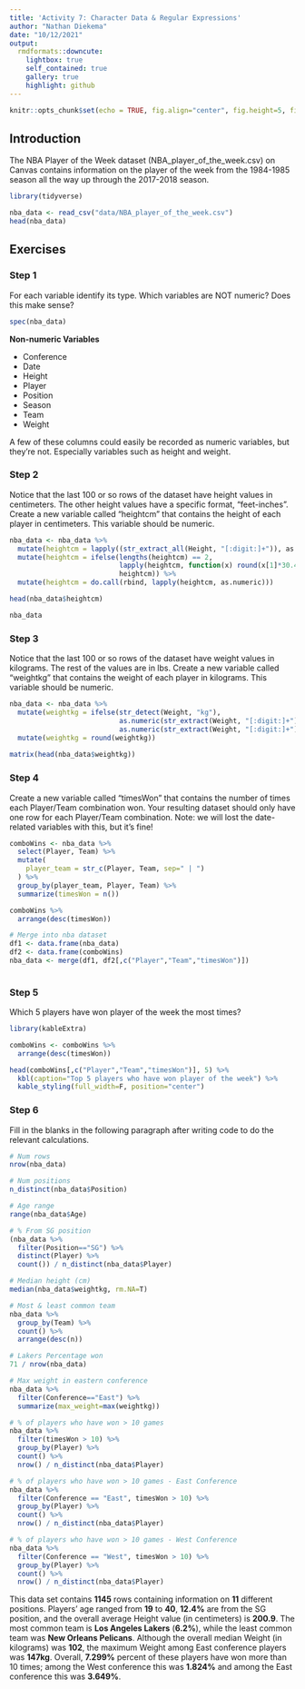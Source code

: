 ---
title: 'Activity 7: Character Data & Regular Expressions'
author: "Nathan Diekema"
date: "10/12/2021"
output: 
  rmdformats::downcute:
    lightbox: true
    self_contained: true
    gallery: true
    highlight: github
---

```{r setup, include=FALSE}
knitr::opts_chunk$set(echo = TRUE, fig.align="center", fig.height=5, fig.width=10)
```

## Introduction

The NBA Player of the Week dataset (NBA_player_of_the_week.csv) on Canvas contains information on the player of the week from the 1984-1985 season all the way up through the 2017-2018 season.\


```{r, message=FALSE, warning=FALSE}
library(tidyverse)

nba_data <- read_csv("data/NBA_player_of_the_week.csv")
head(nba_data)
```

## Exercises

### Step 1

For each variable identify its type. Which variables are NOT numeric? Does this make sense?\

```{r, message=FALSE, warning=FALSE}
spec(nba_data)
```

**Non-numeric Variables**

- Conference
- Date
- Height
- Player
- Position
- Season
- Team
- Weight

A few of these columns could easily be recorded as numeric variables, but they're not. Especially variables such as height and weight.


### Step 2

Notice that the last 100 or so rows of the dataset have height values in centimeters. The other height values have a specific format, “feet-inches”. Create a new variable called “heightcm” that contains the height of each player in centimeters. This variable should be numeric.\

```{r, message=FALSE, warning=FALSE}

nba_data <- nba_data %>% 
  mutate(heightcm = lapply((str_extract_all(Height, "[:digit:]+")), as.numeric)) %>% 
  mutate(heightcm = ifelse(lengths(heightcm) == 2,
                           lapply(heightcm, function(x) round(x[1]*30.48+x[2]*2.54)),
                           heightcm)) %>% 
  mutate(heightcm = do.call(rbind, lapply(heightcm, as.numeric)))

head(nba_data$heightcm)

nba_data

```

### Step 3

Notice that the last 100 or so rows of the dataset have weight values in kilograms. The rest of the values are in lbs. Create a new variable called “weightkg” that contains the weight of each player in kilograms. This variable should be numeric.\


```{r message=FALSE, warning=FALSE}

nba_data <- nba_data %>% 
  mutate(weightkg = ifelse(str_detect(Weight, "kg"), 
                           as.numeric(str_extract(Weight, "[:digit:]+")), 
                           as.numeric(str_extract(Weight, "[:digit:]+"))*0.45359)) %>% 
  mutate(weightkg = round(weightkg))
         
matrix(head(nba_data$weightkg))

```


### Step 4

Create a new variable called “timesWon” that contains the number of times each Player/Team combination won. Your resulting dataset should only have one row for each Player/Team combination. Note: we will lost the date-related variables with this, but it’s fine!\


```{r message=FALSE, warning=FALSE}

comboWins <- nba_data %>% 
  select(Player, Team) %>% 
  mutate(
    player_team = str_c(Player, Team, sep=" | ")
  ) %>% 
  group_by(player_team, Player, Team) %>% 
  summarize(timesWon = n())

comboWins %>% 
  arrange(desc(timesWon))

# Merge into nba dataset
df1 <- data.frame(nba_data)
df2 <- data.frame(comboWins)
nba_data <- merge(df1, df2[,c("Player","Team","timesWon")])
  
```


### Step 5

Which 5 players have won player of the week the most times?

```{r message=FALSE, warning=FALSE}
library(kableExtra)

comboWins <- comboWins %>% 
  arrange(desc(timesWon))

head(comboWins[,c("Player","Team","timesWon")], 5) %>% 
  kbl(caption="Top 5 players who have won player of the week") %>% 
  kable_styling(full_width=F, position="center")

```


### Step 6

Fill in the blanks in the following paragraph after writing code to do the relevant calculations.

```{r message=FALSE, warning=FALSE}
# Num rows
nrow(nba_data)

# Num positions
n_distinct(nba_data$Position)

# Age range
range(nba_data$Age)

# % From SG position
(nba_data %>% 
  filter(Position=="SG") %>% 
  distinct(Player) %>% 
  count()) / n_distinct(nba_data$Player)

# Median height (cm)
median(nba_data$weightkg, rm.NA=T)

# Most & least common team
nba_data %>% 
  group_by(Team) %>% 
  count() %>% 
  arrange(desc(n))

# Lakers Percentage won
71 / nrow(nba_data)

# Max weight in eastern conference
nba_data %>% 
  filter(Conference=="East") %>% 
  summarize(max_weight=max(weightkg))

# % of players who have won > 10 games
nba_data %>% 
  filter(timesWon > 10) %>% 
  group_by(Player) %>% 
  count() %>% 
  nrow() / n_distinct(nba_data$Player)

# % of players who have won > 10 games - East Conference
nba_data %>% 
  filter(Conference == "East", timesWon > 10) %>% 
  group_by(Player) %>% 
  count() %>% 
  nrow() / n_distinct(nba_data$Player)

# % of players who have won > 10 games - West Conference
nba_data %>% 
  filter(Conference == "West", timesWon > 10) %>% 
  group_by(Player) %>% 
  count() %>% 
  nrow() / n_distinct(nba_data$Player)

```

This data set contains **1145** rows containing information on **11** different positions. Players’ age ranged from **19** to **40**, **12.4%** are from the SG position, and the overall average Height value (in centimeters) is **200.9**. The most common team is **Los Angeles Lakers** (**6.2%**), while the least common team was **New Orleans Pelicans**. Although the overall median Weight (in kilograms) was **102**, the maximum Weight among East conference players was **147kg**. Overall, **7.299%** percent of these players have won more than 10 times; among the West conference this was **1.824%** and among the East conference this was **3.649%**.




